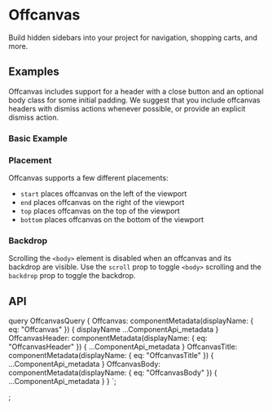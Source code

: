 


# Offcanvas

<p className="lead">
  Build hidden sidebars into your project for navigation, shopping carts, and
  more.
</p>

## Examples

Offcanvas includes support for a header with a close button and an optional body class 
for some initial padding. We suggest that you include offcanvas headers with dismiss 
actions whenever possible, or provide an explicit dismiss action.

### Basic Example

<ReactPlayground codeText={Basic} />

### Placement

Offcanvas supports a few different placements:
- `start` places offcanvas on the left of the viewport
- `end` places offcanvas on the right of the viewport
- `top` places offcanvas on the top of the viewport
- `bottom` places offcanvas on the bottom of the viewport

<ReactPlayground codeText={Placement} />

### Backdrop

Scrolling the `<body>` element is disabled when an offcanvas and its backdrop are 
visible. Use the `scroll` prop to toggle `<body>` scrolling and the `backdrop` prop 
to toggle the backdrop.

<ReactPlayground codeText={Backdrop} />

## API

<ComponentApi metadata={props.data.Offcanvas} />
<ComponentApi metadata={props.data.OffcanvasHeader} />
<ComponentApi metadata={props.data.OffcanvasTitle} />
<ComponentApi metadata={props.data.OffcanvasBody} />

  query OffcanvasQuery {
    Offcanvas: componentMetadata(displayName: { eq: "Offcanvas" }) {
      displayName
      ...ComponentApi_metadata
    }
    OffcanvasHeader: componentMetadata(displayName: { eq: "OffcanvasHeader" }) {
      ...ComponentApi_metadata
    }
    OffcanvasTitle: componentMetadata(displayName: { eq: "OffcanvasTitle" }) {
      ...ComponentApi_metadata
    }
    OffcanvasBody: componentMetadata(displayName: { eq: "OffcanvasBody" }) {
      ...ComponentApi_metadata
    }
  }
`;

;
